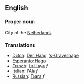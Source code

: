 ==English==

===Proper noun===

City of the [[The Netherlands|Netherlands]]

===Translations===
*[[Dutch]]: [[Den Haag]], [['s-Gravenhage]]
*[[Esperanto]]: [[Hago]]
*[[French]]: [[La Haye]] ''f''
*[[Italian]]: l'[[Aia]] ''f''
*[[Russian]]: [[Гаага]] ''f''